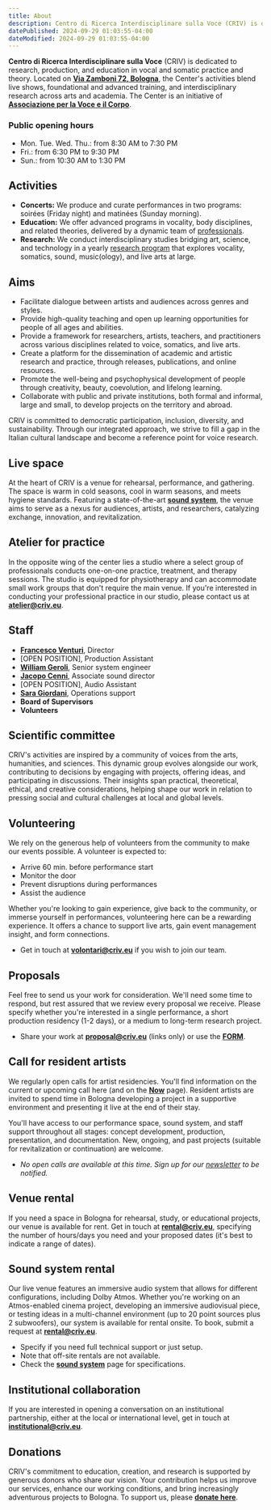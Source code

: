 ```yaml
---
title: About
description: Centro di Ricerca Interdisciplinare sulla Voce (CRIV) is dedicated to research, production, and education in vocal and somatic practice and theory. Located on Via Zamboni in Bologna, the center’s activities blend live performances, foundational and advanced training, and interdisciplinary research across arts and academia. The Center is an initiative of [**Associazione per la Voce e il Corpo**](colophon/#organization), which oversees its operations.
datePublished: 2024-09-29 01:03:55-04:00
dateModified: 2024-09-29 01:03:55-04:00
---
```

**Centro di Ricerca Interdisciplinare sulla Voce** (CRIV) is dedicated to research, production, and education in vocal and somatic practice and theory. Located on [**Via Zamboni 72, Bologna**](https://www.google.ca/maps/place/Via+Zamboni,+72,+40126+Bologna+BO), the Center's activities blend live shows, foundational and advanced training, and interdisciplinary research across arts and academia. The Center is an initiative of [**Associazione per la Voce e il Corpo**](colophon/#organization).

### Public opening hours
- Mon. Tue. Wed. Thu.: from 8:30 AM to 7:30 PM
- Fri.: from 6:30 PM to 9:30 PM
- Sun.: from 10:30 AM to 1:30 PM

## Activities

- **Concerts:** We produce and curate performances in two programs: soirées (Friday night) and matinées (Sunday morning).  
- **Education:** We offer advanced programs in vocality, body disciplines, and related theories, delivered by a dynamic team of [professionals](people).  
- **Research:** We conduct interdisciplinary studies bridging art, science, and technology in a yearly [research program](research) that explores vocality, somatics, sound, music(ology), and live arts at large.

## Aims

- Facilitate dialogue between artists and audiences across genres and styles.
- Provide high-quality teaching and open up learning opportunities for people of all ages and abilities.
- Provide a framework for researchers, artists, teachers, and practitioners across various disciplines related to voice, somatics, and live arts.
- Create a platform for the dissemination of academic and artistic research and practice, through releases, publications, and online resources.
- Promote the well-being and psychophysical development of people through creativity, beauty, coevolution, and lifelong learning.
- Collaborate with public and private institutions, both formal and informal, large and small, to develop projects on the territory and abroad.

CRIV is committed to democratic participation, inclusion, diversity, and sustainability. Through our integrated approach, we strive to fill a gap in the Italian cultural landscape and become a reference point for voice research.

## Live space

At the heart of CRIV is a venue for rehearsal, performance, and gathering. The space is warm in cold seasons, cool in warm seasons, and meets hygiene standards. Featuring a state-of-the-art [**sound system**](/sound-system), the venue aims to serve as a nexus for audiences, artists, and researchers, catalyzing exchange, innovation, and revitalization.

## Atelier for practice

In the opposite wing of the center lies a studio where a select group of professionals conducts one-on-one practice, treatment, and therapy sessions. The studio is equipped for physiotherapy and can accommodate small work groups that don't require the main venue. If you're interested in conducting your professional practice in our studio, please contact us at [**atelier@criv.eu**](mailto:atelier@criv.eu).

## Staff
- [**Francesco Venturi**](people/#francesco-venturi), Director
- [OPEN POSITION], Production Assistant
- [**William Geroli**](people/#william-geroli), Senior system engineer
- [**Jacopo Cenni**](people/#jacopo-cenni), Associate sound director
- [OPEN POSITION], Audio Assistant
- [**Sara Giordani**](people/#sara-giordani), Operations support
- **Board of Supervisors**
- **Volunteers**

## Scientific committee

CRIV's activities are inspired by a community of voices from the arts, humanities, and sciences. This dynamic group evolves alongside our work, contributing to decisions by engaging with projects, offering ideas, and participating in discussions. Their insights span practical, theoretical, ethical, and creative considerations, helping shape our work in relation to pressing social and cultural challenges at local and global levels.

## Volunteering

We rely on the generous help of volunteers from the community to make our events possible. A volunteer is expected to:
- Arrive 60 min. before performance start
- Monitor the door
- Prevent disruptions during performances
- Assist the audience

Whether you're looking to gain experience, give back to the community, or immerse yourself in performances, volunteering here can be a rewarding experience. It offers a chance to support live arts, gain event management insight, and form connections.

- Get in touch at [**volontari@criv.eu**](mailto:volontari@criv.eu) if you wish to join our team.

## Proposals

Feel free to send us your work for consideration. We'll need some time to respond, but rest assured that we review every proposal we receive. Please specify whether you're interested in a single performance, a short production residency (1-2 days), or a medium to long-term research project.
- Share your work at [**proposal@criv.eu**](mailto:proposal@criv.eu) (links only) or use the [**FORM**](/contact).

## Call for resident artists

We regularly open calls for artist residencies. You'll find information on the current or upcoming call here (and on the [**Now**](now) page). Resident artists are invited to spend time in Bologna developing a project in a supportive environment and presenting it live at the end of their stay.

You'll have access to our performance space, sound system, and staff support throughout all stages: concept development, production, presentation, and documentation. New, ongoing, and past projects (suitable for revitalization or continuation) are welcome.

- _No open calls are available at this time. Sign up for our [newsletter](#footer) to be notified._

## Venue rental

If you need a space in Bologna for rehearsal, study, or educational projects, our venue is available for rent. Get in touch at [**rental@criv.eu**](mailto:rental@criv.eu), specifying the number of hours/days you need and your proposed dates (it's best to indicate a range of dates).

## Sound system rental

Our live venue features an immersive audio system that allows for different configurations, including Dolby Atmos. Whether you're working on an Atmos-enabled cinema project, developing an immersive audiovisual piece, or testing ideas in a multi-channel environment (up to 20 point sources plus 2 subwoofers), our system is available for rental onsite. To book, submit a request at [**rental@criv.eu**](mailto:rental@criv.eu).
- Specify if you need full technical support or just setup.  
- Note that off-site rentals are not available.  
- Check the [**sound system**](#) page for specifications.

## Institutional collaboration

If you are interested in opening a conversation on an institutional partnership, either at the local or international level, get in touch at [**institutional@criv.eu**](mailto:institutional@criv.eu).

## Donations

CRIV's commitment to education, creation, and research is supported by generous donors who share our vision. Your contribution helps us improve our services, enhance our working conditions, and bring increasingly adventurous projects to Bologna. To support us, please [**donate here**](#).



